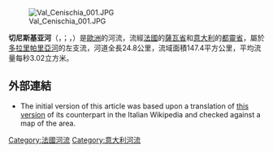 [[Image:Val_Cenischia_001.JPG|right]]

'''切尼斯基亚河'''（{{lang-fr|Cenischia}}，{{IPA-it|tʃeniskja}}；{{lang-fr|Cenise}}，{{IPA-fr|səniz}}）是[[歐洲|歐洲]]的河流，流經[[法國|法國]]的[[薩瓦省|薩瓦省]]和[[意大利|意大利]]的[[都靈省|都靈省]]，屬於[[多拉里帕里亞河|多拉里帕里亞河]]的左支流，河道全長24.8公里，流域面積147.4平方公里，平均流量每秒3.02立方米。

==外部連結==
* The initial version of this article was based upon a translation of [http://it.wikipedia.org/w/index.php?title=Cenischia&oldid=14748824 this version] of its counterpart in the Italian Wikipedia and checked against a map of the area.

{{France-geo-stub}}
{{Italy-geo-stub}}
[[Category:法國河流|Category:法國河流]]
[[Category:意大利河流|Category:意大利河流]]